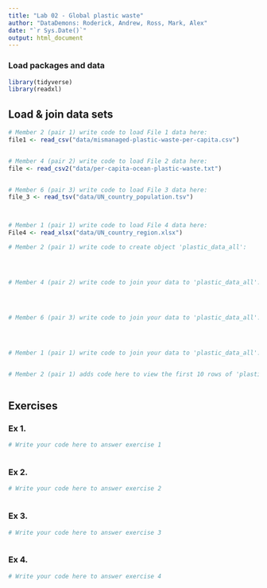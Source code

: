 ```yaml
---
title: "Lab 02 - Global plastic waste"
author: "DataDemons: Roderick, Andrew, Ross, Mark, Alex"
date: "`r Sys.Date()`"
output: html_document
---
```


### Load packages and data

```r
library(tidyverse)
library(readxl)
```


## Load & join data sets

```r
# Member 2 (pair 1) write code to load File 1 data here:
file1 <- read_csv("data/mismanaged-plastic-waste-per-capita.csv")


# Member 4 (pair 2) write code to load File 2 data here:
file <- read_csv2("data/per-capita-ocean-plastic-waste.txt")


# Member 6 (pair 3) write code to load File 3 data here:
file_3 <- read_tsv("data/UN_country_population.tsv")



# Member 1 (pair 1) write code to load File 4 data here:
File4 <- read_xlsx("data/UN_country_region.xlsx")


```



```r
# Member 2 (pair 1) write code to create object 'plastic_data_all':




# Member 4 (pair 2) write code to join your data to 'plastic_data_all':




# Member 6 (pair 3) write code to join your data to 'plastic_data_all':




# Member 1 (pair 1) write code to join your data to 'plastic_data_all':



```


```r
# Member 2 (pair 1) adds code here to view the first 10 rows of 'plastic_data_all'



```



## Exercises

### Ex 1.

```r
# Write your code here to answer exercise 1



```



### Ex 2.

```r
# Write your code here to answer exercise 2



```


### Ex 3.

```r
# Write your code here to answer exercise 3



```


### Ex 4.

```r
# Write your code here to answer exercise 4



```
